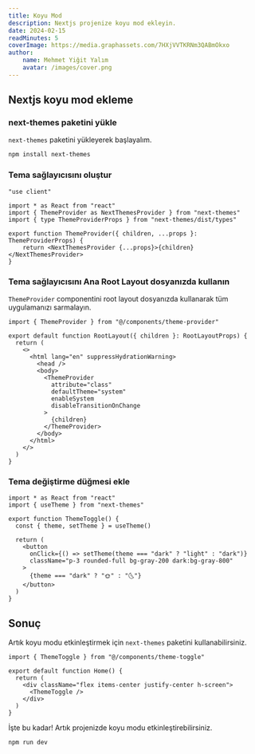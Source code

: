 ```yaml
---
title: Koyu Mod
description: Nextjs projenize koyu mod ekleyin.
date: 2024-02-15
readMinutes: 5
coverImage: https://media.graphassets.com/7HXjVVTKRNm3QABmOkxo
author:
    name: Mehmet Yiğit Yalım
    avatar: /images/cover.png
---
```


## Nextjs koyu mod ekleme

<Steps>

### next-themes paketini yükle

`next-themes` paketini yükleyerek başlayalım.

```bash
npm install next-themes
```

### Tema sağlayıcısını oluştur

```tsx title="components/theme-provider.tsx"
"use client"

import * as React from "react"
import { ThemeProvider as NextThemesProvider } from "next-themes"
import { type ThemeProviderProps } from "next-themes/dist/types"

export function ThemeProvider({ children, ...props }: ThemeProviderProps) {
    return <NextThemesProvider {...props}>{children}</NextThemesProvider>
}
```

### Tema sağlayıcısını Ana Root Layout dosyanızda kullanın

`ThemeProvider` componentini root layout dosyanızda kullanarak tüm uygulamanızı sarmalayın.

```tsx {1,9-11} title="app/layout.tsx"
import { ThemeProvider } from "@/components/theme-provider"

export default function RootLayout({ children }: RootLayoutProps) {
  return (
    <>
      <html lang="en" suppressHydrationWarning>
        <head />
        <body>
          <ThemeProvider
            attribute="class"
            defaultTheme="system"
            enableSystem
            disableTransitionOnChange
          >
            {children}
          </ThemeProvider>
        </body>
      </html>
    </>
  )
}
```

### Tema değiştirme düğmesi ekle

```tsx title="@/components/theme-toggle.tsx"
import * as React from "react"
import { useTheme } from "next-themes"

export function ThemeToggle() {
  const { theme, setTheme } = useTheme()

  return (
    <button
      onClick={() => setTheme(theme === "dark" ? "light" : "dark")}
      className="p-3 rounded-full bg-gray-200 dark:bg-gray-800"
    >
      {theme === "dark" ? "🌞" : "🌜"}
    </button>
  )
}
```

</Steps>

## Sonuç

Artık koyu modu etkinleştirmek için `next-themes` paketini kullanabilirsiniz.

```tsx title="pages/index.tsx"
import { ThemeToggle } from "@/components/theme-toggle"

export default function Home() {
  return (
    <div className="flex items-center justify-center h-screen">
      <ThemeToggle />
    </div>
  )
}
```
İşte bu kadar! Artık projenizde koyu modu etkinleştirebilirsiniz.

```bash
npm run dev
```